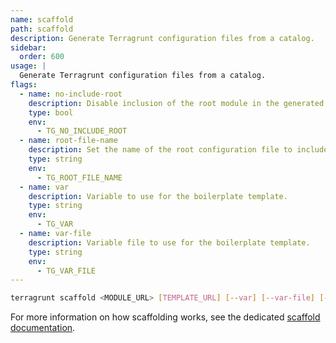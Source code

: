 ```yaml
---
name: scaffold
path: scaffold
description: Generate Terragrunt configuration files from a catalog.
sidebar:
  order: 600
usage: |
  Generate Terragrunt configuration files from a catalog.
flags:
  - name: no-include-root
    description: Disable inclusion of the root module in the generated `terragrunt.hcl` file (equivalent to using `--var=EnableRootInclude=false`, and will be overridden if the corresponding `var` value is set).
    type: bool
    env:
      - TG_NO_INCLUDE_ROOT
  - name: root-file-name
    description: Set the name of the root configuration file to include in the generated `terragrunt.hcl` file (equivalent to using `--var=RootFileName=<name>`, and will be overridden if the corresponding `var` value is set).
    type: string
    env:
      - TG_ROOT_FILE_NAME
  - name: var
    description: Variable to use for the boilerplate template.
    type: string
    env:
      - TG_VAR
  - name: var-file
    description: Variable file to use for the boilerplate template.
    type: string
    env:
      - TG_VAR_FILE
---
```


```bash
terragrunt scaffold <MODULE_URL> [TEMPLATE_URL] [--var] [--var-file] [--no-include-root] [--root-file-name]
```

For more information on how scaffolding works, see the dedicated [scaffold documentation](/docs/features/scaffold).
